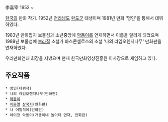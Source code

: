 李喜宰 
1952 ~ 

[[한국]]의 만화 작가. 1952년 [[전라남도]] [[완도]]군 태생이며 1981년 만화 '명인'을 통해서 데뷔하였다. 

1983년 만화잡지 보물섬과 소년중앙에 [[악동이]]를 연재하면서 이름을 알리게 되었으며 1988년 보물섬에 [[브라질]] 소설가 바스콘셀로스의 소설 '나의 라임오렌지나무' 만화판을 연재하였다. 

우리만화연대 회장을 지냈으며 현재 한국만화영상진흥원 이사장으로 재임하고 있다. 

== 주요작품 == 
 * 명인(데뷔작) 
 * 나의 라임오렌지나무(만화판) 
 * [[악동이]] 
 * [[이문열]] [[삼국지]](만화판) 
 * 나 어릴적에(만화판)    
 * 아이코 악동이(개똥이네 놀이터 연재, 만화판)
